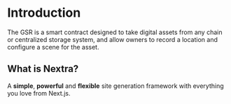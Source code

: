 # Introduction

The GSR is a smart contract designed to take digital assets from any chain or
centralized storage system, and allow owners to record a location and configure
a scene for the asset.

## What is Nextra?

A **simple**, **powerful** and **flexible** site generation framework with
everything you love from Next.js.
